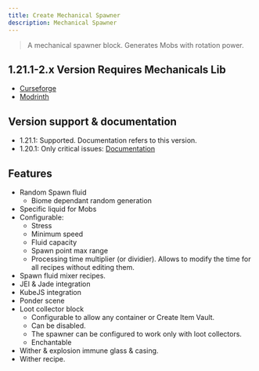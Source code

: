 ```yaml
---
title: Create Mechanical Spawner
description: Mechanical Spawner
---
```

> A mechanical spawner block. Generates Mobs with rotation power.

## 1.21.1-2.x Version Requires Mechanicals Lib
- [Curseforge](https://www.curseforge.com/minecraft/mc-mods/mechanicals-lib "Curseforge")
- [Modrinth](https://modrinth.com/mod/mechanicals-lib "Modrinth")

## Version support & documentation
- 1.21.1: Supported. Documentation refers to this version.
- 1.20.1: Only critical issues: [Documentation](https://github.com/oierbravo/create-mechanical-spawner/tree/mc1.20.1/dev "Documentation")

## Features
- Random Spawn fluid
  - Biome dependant random generation
- Specific liquid for Mobs
- Configurable:
  - Stress
  - Minimum speed
  - Fluid capacity
  - Spawn point max range
  - Processing time multiplier (or dividier). Allows to modify the time for all recipes without editing them.
- Spawn fluid mixer recipes.
- JEI & Jade integration
- KubeJS integration
- Ponder scene
- Loot collector block
  - Configurable to allow any container or Create Item Vault.
  - Can be disabled.
  - The spawner can be configured to work only with loot collectors.
  - Enchantable
- Wither & explosion immune glass & casing.
- Wither recipe.
